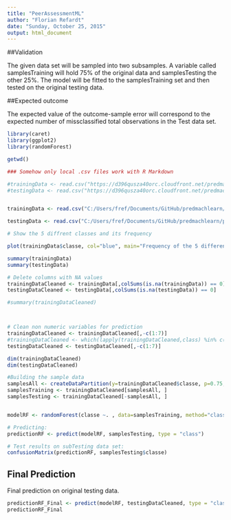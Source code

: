 ```yaml
---
title: "PeerAssessmentML"
author: "Florian Refardt"
date: "Sunday, October 25, 2015"
output: html_document
---
```



##Validation

The given data set will be sampled into two subsamples. A variable called samplesTraining will hold 75% of the original data and samplesTesting the other 25%. The model will be fitted to the samplesTraining set and then tested on the original testing data.


##Expected outcome

The expected value of the outcome-sample error will correspond to the expected number of missclassified total observations in the Test data set.


```r
library(caret)
library(ggplot2)
library(randomForest)

getwd()

```


```r

### Somehow only local .csv files work with R Markdown

#trainingData <- read.csv("https://d396qusza40orc.cloudfront.net/predmachlearn/pml-training.csv", na.strings=c("", "NA", "NULL"), header=TRUE, sep = ",")
#testingData <- read.csv("https://d396qusza40orc.cloudfront.net/predmachlearn/pml-testing.csv", na.strings=c("", "NA", "NULL"), header=TRUE, sep = ",")


trainingData <- read.csv("C:/Users/fref/Documents/GitHub/predmachlearn/pml-training.csv", na.strings=c("", "NA", "NULL"), header=TRUE, sep = ",")

testingData <- read.csv("C:/Users/fref/Documents/GitHub/predmachlearn/pml-testing.csv", na.strings=c("", "NA", "NULL"), header=TRUE, sep = ",")

```


```r

# Show the 5 diffrent classes and its frequency

plot(trainingData$classe, col="blue", main="Frequency of the 5 different classes", xlab="classes", ylab="Frequency")
```

```r
summary(trainingData)
summary(testingData)
```


```r

# Delete columns with NA values
trainingDataCleaned <- trainingData[,colSums(is.na(trainingData)) == 0]
testingDataCleaned <- testingData[,colSums(is.na(testingData)) == 0]

#summary(trainingDataCleaned)



# Clean non numeric variables for prediction
trainingDataCleaned <- trainingDataCleaned[,-c(1:7)]
#trainingDataCleaned <- which(lapply(trainingDataCleaned,class) %in% c('numeric'))
testingDataCleaned <- testingDataCleaned[,-c(1:7)]

dim(trainingDataCleaned)
dim(testingDataCleaned)

#Building the sample data
samplesAll <- createDataPartition(y=trainingDataCleaned$classe, p=0.75, list=FALSE)
samplesTraining <- trainingDataCleaned[samplesAll, ] 
samplesTesting <- trainingDataCleaned[-samplesAll, ]


modelRF <- randomForest(classe ~. , data=samplesTraining, method="class")

# Predicting:
predictionRF <- predict(modelRF, samplesTesting, type = "class")

# Test results on subTesting data set:
confusionMatrix(predictionRF, samplesTesting$classe)

```

## Final Prediction

Final prediction on original testing data.

```r

predictionRF_Final <- predict(modelRF, testingDataCleaned, type = "class")
predictionRF_Final

```

